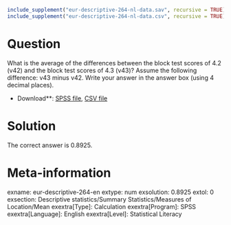 ```r
include_supplement("eur-descriptive-264-nl-data.sav", recursive = TRUE)
include_supplement("eur-descriptive-264-nl-data.csv", recursive = TRUE)
```

Question
========
What is the average of the differences between the block test scores of 4.2 (v42) and the block test scores of 4.3 (v43)? Assume the following difference: v43 minus v42. Write your answer in the answer box (using 4 decimal places).

* Download**: [SPSS file](eur-descriptive-264-nl-data.sav), [CSV file](eur-descriptive-264-nl-data.csv)


Solution
========
The correct answer is 0.8925.

Meta-information
================
exname: eur-descriptive-264-en
extype: num
exsolution: 0.8925
extol: 0
exsection: Descriptive statistics/Summary Statistics/Measures of Location/Mean
exextra[Type]: Calculation
exextra[Program]: SPSS
exextra[Language]: English
exextra[Level]: Statistical Literacy
